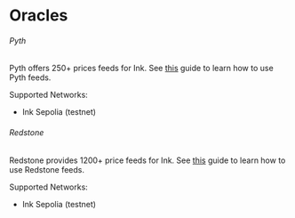 # Oracles

###### Pyth

Pyth offers 250+ prices feeds for Ink.
See [this](https://docs.pyth.network/price-feeds/getting-started) guide to learn how to use Pyth feeds.

Supported Networks:
* Ink Sepolia (testnet)

###### Redstone

Redstone provides 1200+ price feeds for Ink.
See [this](https://docs.redstone.finance/docs/introduction/) guide to learn how to use Redstone feeds.

Supported Networks:
* Ink Sepolia (testnet)